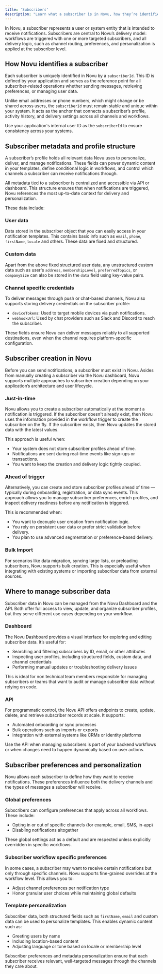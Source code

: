 ```yaml
---
title: 'Subscribers'
description: "Learn what a subscriber is in Novu, how they’re identified, and how they fit into the notification system."
---
```


In Novu, a subscriber represents a user or system entity that is intended to receive notifications. Subscribers are central to Novu’s delivery model: workflows are triggered with one or more targeted subscribers, and all delivery logic, such as channel routing, preferences, and personalization is applied at the subscriber level.

## How Novu identifies a subscriber

Each subscriber is uniquely identified in Novu by a `subscriberId`. This ID is defined by your application and serves as the reference point for all subscriber-related operations whether sending messages, retrieving preferences, or managing user data. 

Unlike email addresses or phone numbers, which might change or be shared across users, the `subscriberId` must remain stable and unique within your system. It acts as the anchor that connects a subscriber’s profile, activity history, and delivery settings across all channels and workflows.

<Callout>Use your application's internal user ID as the `subscriberId` to ensure consistency across your systems.</Callout>

## Subscriber metadata and profile structure

A subscriber’s profile holds all relevant data Novu uses to personalize, deliver, and manage notifications. These fields can power dynamic content in your templates, define conditional logic in workflows, and control which channels a subscriber can receive notifications through.

All metadata tied to a subscriber is centralized and accessible via API or dashboard. This structure ensures that when notifications are triggered, Novu references the most up-to-date context for delivery and personalization.

These data include:

### User data

Data stored in the subscriber object that you can easily access in your notification templates. This contains basic info such as `email`, `phone`, `firstName`, `locale` and others. These data are fixed and structured.

### Custom data

Apart from the above fixed structured user data, any unstructured custom data such as user's `address`, `membershipLevel`, `preferredTopics`, or `companySize` can also be stored in the `data` field using key-value pairs.

### Channel specific credentials

To deliver messages through push or chat-based channels, Novu also supports storing delivery credentials on the subscriber profile:
- `deviceTokens`: Used to target mobile devices via push notifications.
- `webhookUrl`: Used by chat providers such as Slack and Discord to reach the subscriber.

These fields ensure Novu can deliver messages reliably to all supported destinations, even when the channel requires platform-specific configuration.

## Subscriber creation in Novu

Before you can send notifications, a subscriber must exist in Novu. Asides from manually creating a subscriber via the Novu dashboard, Novu supports multiple approaches to subscriber creation depending on your application’s architecture and user lifecycle.

### Just-in-time

Novu allows you to create a subscriber automatically at the moment a notification is triggered. If the subscriber doesn't already exist, then Novu uses the information provided in the workflow trigger to create the subscriber on the fly. If the subscriber exists, then Novu updates the stored data with the latest values.

This approach is useful when:
- Your system does not store subscriber profiles ahead of time.
- Notifications are sent during real-time events like sign-ups or transactions.
- You want to keep the creation and delivery logic tightly coupled.

### Ahead of trigger

Alternatively, you can create and store subscriber profiles ahead of time — typically during onboarding, registration, or data sync events. This approach allows you to manage subscriber preferences, enrich profiles, and inspect delivery readiness before any notification is triggered.

This is recommended when:
- You want to decouple user creation from notification logic.
- You rely on persistent user data or prefer strict validation before delivery.
- You plan to use advanced segmentation or preference-based delivery.

### Bulk Import

For scenarios like data migration, syncing large lists, or preloading subscribers, Novu supports bulk creation. This is especially useful when integrating with existing systems or importing subscriber data from external sources.

## Where to manage subscriber data

Subscriber data in Novu can be managed from the Novu Dashboard and the API. Both offer full access to view, update, and organize subscriber profiles, but they serve different use cases depending on your workflow.

### Dashboard

The Novu Dashboard provides a visual interface for exploring and editing subscriber data. It’s useful for:

- Searching and filtering subscribers by ID, email, or other attributes
- Inspecting user profiles, including structured fields, custom data, and channel credentials
- Performing manual updates or troubleshooting delivery issues

This is ideal for non technical team members responsible for managing subscribers or teams that want to audit or manage subscriber data without relying on code.

### API

For programmatic control, the Novu API offers endpoints to create, update, delete, and retrieve subscriber records at scale. It supports:

- Automated onboarding or sync processes
- Bulk operations such as imports or exports
- Integration with external systems like CRMs or identity platforms

Use the API when managing subscribers is part of your backend workflows or when changes need to happen dynamically based on user actions.

## Subscriber preferences and personalization

Novu allows each subscriber to define how they want to receive notifications. These preferences influence both the delivery channels and the types of messages a subscriber will receive.

### Global preferences

Subscribers can configure preferences that apply across all workflows. These include:

- Opting in or out of specific channels (for example, email, SMS, in-app)
- Disabling notifications altogether

These global settings act as a default and are respected unless explicitly overridden in specific workflows.

### Subscriber workflow specific preferences

In some cases, a subscriber may want to receive certain notifications but only through specific channels. Novu supports fine-grained overrides at the workflow level. This allows you to:

- Adjust channel preferences per notification type
- Honor granular user choices while maintaining global defaults

### Template personalization

Subscriber data, both structured fields such as `firstName`, `email` and custom data can be used to personalize templates. This enables dynamic content such as:

- Greeting users by name
- Including location-based content
- Adjusting language or tone based on locale or membership level

Subscriber preferences and metadata personalization ensure that each subscriber receives relevant, well-targeted messages through the channels they care about.

